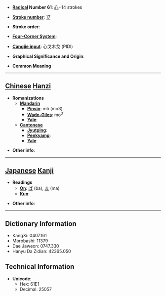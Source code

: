 * '''[[Wiktionary:Chinese radical index| Radical]] Number 61''': [[Wiktionary:Chinese radical index 心|心]]+14 strokes

* '''[[Wiktionary:Chinese total strokes index|Stroke number]]''': [[Wiktionary:Chinese total strokes index 17|17]]

* '''Stroke order''': 

* '''[[Wiktionary:Chinese four corner index|Four-Corner System]]''': 

* '''[[Wiktionary:Chinese Cangjie index|Cangjie input]]''': 心戈木戈 (PIDI)

* '''Graphical Significance and Origin''': 

* '''Common Meaning'''

----

== [[Chinese]] [[Hanzi]] ==

* '''Romanizations'''
** '''[[Mandarin]]'''
*** '''[[Pinyin]]''': mǒ (mo3)
*** '''[[Wade-Giles]]''': mo<sup>3</sup>
*** '''[[Yale]]''': 
** '''[[Cantonese]]'''
*** '''[[Jyutping]]''':
*** '''[[Penkyamp]]''': 
*** '''[[Yale]]''': 

* '''Other info''': 

----

== [[Japanese]] [[Kanji]] ==

* '''Readings'''
** '''[[On]]''': [[ば]] (ba), [[ま]] (ma)
** '''[[Kun]]''': 

* '''Other info''':  

----

== Dictionary Information ==

* KangXi: 0407.161
* Morobashi: 11379
* Dae Jaweon: 0747.330
* Hanyu Da Zidian: 42365.050

== Technical Information ==

* '''Unicode''':
** Hex: 61E1
** Decimal: 25057